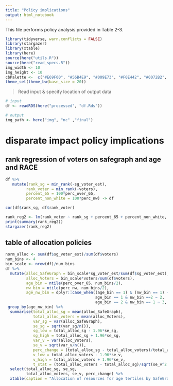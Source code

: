 ```yaml
---
title: "Policy implications"
output: html_notebook
---
```


This file performs policy analysis provided in Table 2-3.

```r
library(tidyverse, warn.conflicts = FALSE)
library(stargazer)
library(xtable)
library(here)
source(here("utils.R"))
source(here("read_specs.R"))
img_width <- 10
img_height <- 10
cbPalette <-  c("#E69F00", "#56B4E9", "#009E73", "#F0E442", "#0072B2", "#D55E00", "#CC79A7")
theme_set(theme_bw(base_size = 20))
```

> Read input & specify location of output data

```r
# input
df <- readRDS(here("processed", "df.Rds"))

# output
img_path <- here("img", "nc" ,"final") 
```



# disparate impact policy implications
## rank regression of voters on safegraph and age and RACE
```r
df %>%
   mutate(rank_sg = min_rank(-sg_voter_est), 
         rank_voter = min_rank(-voters),
         percent_65 = 100*perc_over_65,
         percent_non_white = 100*perc_nw) -> df

cor(df$rank_sg, df$rank_voter)

rank_reg2 <- lm(rank_voter ~ rank_sg + percent_65 + percent_non_white, data = select(df, rank_voter, rank_sg, percent_65, percent_non_white))
print(summary(rank_reg2))
stargazer(rank_reg2)
```

## table of allocation policies

```r
norm_alloc <- sum(df$sg_voter_est)/sum(df$voters)
num_bins <- 4
bin_scale <- nrow(df)/num_bins
df %>%
  mutate(alloc_SafeGraph = bin_scale*sg_voter_est/sum(df$sg_voter_est),
         alloc_Voters = bin_scale*voters/sum(df$voters),
         age_bin = ntile(perc_over_65, num_bins/2),
         nw_bin = ntile(perc_nw, num_bins/2),
         age_nw_bin = dplyr::case_when((age_bin == 1) & (nw_bin == 1) ~ 1, 
                                       age_bin == 1 & nw_bin ==2 ~ 2, 
                                       age_bin == 2 & nw_bin == 1 ~ 3, TRUE ~4)) %>% 
 group_by(age_nw_bin) %>%
  summarise(total_alloc_sg = mean(alloc_SafeGraph),
            total_alloc_voters = mean(alloc_Voters),
            var_sg = var(alloc_SafeGraph),
            se_sg = sqrt(var_sg/n()),
            sg_low = total_alloc_sg - 1.96*se_sg,
            sg_high = total_alloc_sg + 1.96*se_sg,
            var_v = var(alloc_Voters),
            se_v = sqrt(var_v/n()),
            perc_change = (total_alloc_sg - total_alloc_voters)/total_alloc_voters,
            v_low = total_alloc_voters - 1.96*se_v,
            v_high = total_alloc_voters + 1.96*se_v,
            t_stat = (total_alloc_voters - total_alloc_sg)/sqrt(se_v^2 + se_sg^2)) %>%
  select(total_alloc_sg, se_sg,
         total_alloc_voters, se_v, perc_change) %>%
  xtable(caption = "Allocation of resources for age tertiles by SafeGraph voter estimates versus by true voter counts. SafeGraph over-allocates to the youngest tertile and under-allocates to the oldest tertile", label = "table_allocation")
```

